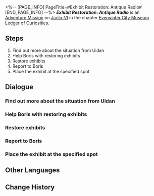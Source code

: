 <%-- [PAGE_INFO]
PageTitle=#Exhibit Restoration: Antique Radio#
[END_PAGE_INFO] --%>
{{Stub|Dialogue.}}
{{Mission Infobox
|id            = 8001208
|title         = 
|image         = <!--Mission Exhibit Restoration Antique Radio.png-->
|type          = Adventure
|event_name    = 
|chapter       = Everwinter City Museum Ledger of Curiosities
|requirements  = 
|summary       = Belobog's History and Culture Museum will be opening soon. Uldan is collecting appropriate exhibits to ensure a successful opening.<br />You have helped Exhibit Restorer Boris restore the antique radio, adding another valuable piece to the museum's collection.
|characters    = Boris; Trailblazer; Uldan
|startLocation = [[Jarilo-VI]] - [[Administrative District]]
|world         = Jarilo-VI
|area          = Administrative District
|prev          = 
|next          = 
|rewards       = 
}}
'''''Exhibit Restoration: Antique Radio''''' is an [[Adventure Mission]] on [[Jarilo-VI]] in the chapter [[Everwinter City Museum Ledger of Curiosities]].

==Steps==
# Find out more about the situation from Uldan
# Help Boris with restoring exhibits
# Restore exhibits
# Report to Boris
# Place the exhibit at the specified spot

<!--
==Gameplay Notes==

--><!--
==Trial Character==

-->
==Dialogue==
{{Stub Dialogue}}
===Find out more about the situation from Uldan===
{{Mission Description|type=adventure|location=Administrative District|Belobog's History and Culture Museum will be opening soon. Uldan is collecting appropriate exhibits to ensure a successful opening.<br />Boris, the restorer of the museum, seems to be troubled. Go and find him at the restoration room.}}
{{Dialogue Start}}
:{{tx}}
{{Dialogue End}}

===Help Boris with restoring exhibits===
{{Dialogue Start}}
:{{tx}}
{{Dialogue End}}

===Restore exhibits===
{{Dialogue Start}}
:{{tx}}
{{Dialogue End}}

===Report to Boris===
{{Dialogue Start}}
:{{tx}}
{{Dialogue End}}

===Place the exhibit at the specified spot===
{{Dialogue Start}}
:{{tx}}
{{Dialogue End}}

==Other Languages==
{{Other Languages
|en   = Exhibit Restoration: Antique Radio
|zhs  = 藏品修复•古董收音机
|zht  = 館藏修復•古董收音機
|ja   = 収蔵品修復・アンティークのラジオ
|ko   = 소장품 수리•고물 라디오
|es   = Restauración de objeto: radio antigua
|fr   = Restauration de pièce d'exposition&nbsp;: Ancienne radio
|ru   = Реставрация экспонатов: Антикварный радиоприёмник
|th   = ซ่อมแซมวัตถุจัดแสดง: วิทยุโบราณ
|vi   = Chỉnh Sửa Vật Sưu Tập - Máy Thu Thanh Cổ
|de   = Restauration: Uraltes Radio
|id   = Perbaikan Koleksi: Radio Antik
|pt   = Restauração de Obras: Rádio Antigo
}}

==Change History==
{{Change History|1.1}}
